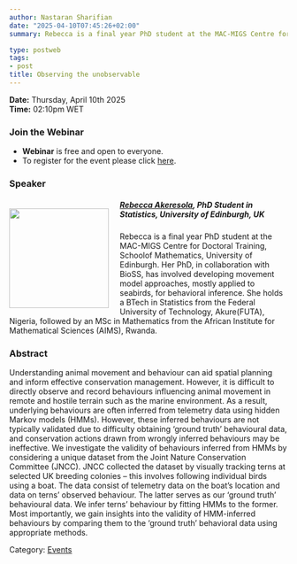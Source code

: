 ---
author: Nastaran Sharifian
date: "2025-04-10T07:45:26+02:00"
summary: Rebecca is a final year PhD student at the MAC-MIGS Centre for Doctoral Training, Schoolof Mathematics, University of Edinburgh. Her PhD, in collaboration with BioSS, has involved developing movement model approaches, mostly applied to seabirds, for behavioral inference. She holds a BTech in Statistics from the Federal University of Technology, Akure(FUTA), Nigeria, followed by an MSc in Mathematics from the African Institute for Mathematical Sciences (AIMS), Rwanda.

type: postweb
tags:
- post
title: Observing the unobservable
---
**Date:** Thursday, April 10th 2025  <br>
**Time:** 02:10pm WET <br>

### Join the Webinar

  - **Webinar** is free and open to everyone. 
  - To register for the event please click [here](https://forms.office.com/Pages/ResponsePage.aspx?id=zPVUFDW7hUa72YYh_YBVyVf5diHPK9hKlZHeXh9uPr5URERCRDQyQlpNOEQzVDBLU0ZTOVlBSEk3Qy4u).


### Speaker

##### <img src="/webinars/posts/image/pic_Rebecca_Akeresola.png" width="180px" height="180px" align="left" style="margin:15px 20px 0px 0px"><a name="Maeve"></a> [Rebecca Akeresola](https://www.bioss.ac.uk/people/rakeresola), PhD Student in Statistics, University of Edinburgh, UK

Rebecca is a final year PhD student at the MAC-MIGS Centre for Doctoral Training, Schoolof Mathematics, University of Edinburgh. Her PhD, in collaboration with BioSS, has involved developing movement model approaches, mostly applied to seabirds, for behavioral inference. She holds a BTech in Statistics from the Federal University of Technology, Akure(FUTA), Nigeria, followed by an MSc in Mathematics from the African Institute for Mathematical Sciences (AIMS), Rwanda.


### Abstract

Understanding animal movement and behaviour can aid spatial planning and inform effective conservation management. However, it is difficult to directly observe and record behaviours influencing animal movement in remote and hostile terrain such as the marine environment. As a result, underlying behaviours are often inferred from telemetry data using hidden Markov models (HMMs). However, these inferred behaviours are not typically validated due to difficulty obtaining ‘ground truth’ behavioural data, and conservation actions drawn from wrongly inferred behaviours may be ineffective. We investigate the validity of behaviours inferred from HMMs by considering a unique dataset from the Joint Nature Conservation Committee (JNCC). JNCC collected the dataset by visually tracking terns at selected UK breeding colonies – this involves following individual birds using a boat. The data consist of telemetry data on the boat’s location and data on terns’ observed behaviour. The latter serves as our ‘ground truth’ behavioural data. We infer terns’ behaviour by fitting HMMs to the former. Most importantly, we gain insights into the validity of HMM-inferred behaviours by comparing them to the ‘ground truth’ behavioral data using appropriate methods.



Category: [<u>Events</u>](/events/posts/2025-04-10-weinar_statistical_ecology/)
